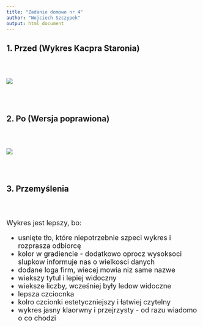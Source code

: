 ---
title: "Zadanie domowe nr 4"
author: "Wojciech Szczypek"
output: html_document
---
  
## 1. Przed (Wykres Kacpra Staronia)

<br>
<br>

<img src = "wykresy/stary_wykres.png">

<br>
<br>

## 2. Po (Wersja poprawiona)

<br>
<br>

<img src = "wykresy/nowy_wykres.png">

<br>
<br>

## 3. Przemyślenia

<br>
<br>

<font size="4"> 
Wykres jest lepszy, bo:

- usnięte tło, które niepotrzebnie szpeci wykres i rozprasza odbiorcę
- kolor w gradiencie - dodatkowo oprocz wysoksoci slupkow informuje nas o wielkosci danych
- dodane loga firm, wiecej mowia niz same nazwe
- wiekszy tytul i lepiej widoczny
- wieksze liczby, wcześniej były ledow widoczne
- lepsza czciocnka
- kolro czcionki estetyczniejszy i łatwiej czytelny
- wykres jasny klaorwny i przejrzysty - od razu wiadomo o co chodzi

</font>